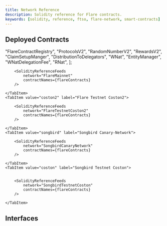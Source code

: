 ```yaml
---
title: Network Reference
description: Solidity reference for Flare contracts.
keywords: [solidity, reference, ftso, flare-network, smart-contracts]
---
```



## Deployed Contracts

  "FlareContractRegistry",
  "ProtocolsV2",
  "RandomNumberV2",
  "RewardsV2",
  "ClaimSetupManger",
  "DistributionToDelegators",
  "WNat",
  "EntityManager",
  "WNatDelegationFee",
  "RNat",
];

<Tabs block>
    <TabItem value="flare" label="Flare Mainnet" default>

        <SolidityReferenceFeeds
            network="FlareMainnet"
            contractNames={flareContracts}
        />

    </TabItem>
    <TabItem value="coston2" label="Flare Testnet Coston2">

        <SolidityReferenceFeeds
            network="FlareTestnetCoston2"
            contractNames={flareContracts}
        />

    </TabItem>
    <TabItem value="songbird" label="Songbird Canary-Network">

        <SolidityReferenceFeeds
            network="SongbirdCanaryNetwork"
            contractNames={flareContracts}
        />

    </TabItem>
    <TabItem value="coston" label="Songbird Testnet Coston">


        <SolidityReferenceFeeds
            network="SongbirdTestnetCoston"
            contractNames={flareContracts}
        />

    </TabItem>

</Tabs>

## Interfaces

<DocCardList />
